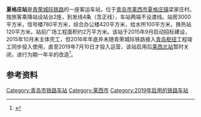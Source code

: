 {{Infobox China railway station 
|车站名称 = 夏格庄站
|eng_name = Xiagezhuang Railway Station
|image = Xiagezhuang Railway Station.jpg
|caption = 
|code = 
|commercial_code = XZK
|pinyin_code = XGZ
|车站位置 = {{CHN}}[[山东省|山东省]][[青岛市|青岛市]][[莱西市|莱西市]][[夏格庄镇|夏格庄镇]]
|坐标 = {{coord|36|39|3.89|N|120|26|28.63|E|display=inline,title}}
|归属 = 
|线路 = [[青荣城际铁路|青荣城际铁路]]
|opened = 2019年7月10日
|车站等级 = [[三等站_(中铁)|三等站]]
|月台数目 = 
|站台面 = 
|股道数目 = 4 
|网站 = 
}}
'''夏格庄站'''是[[青荣城际铁路|青荣城际铁路]]的一座客运车站，位于[[青岛市|青岛市]][[莱西市|莱西市]][[夏格庄镇|夏格庄镇]]梁家庄村。按旅客乘降站设站台2座，到发线4条（含正线），车站两端不设渡线。站房3000平方米，信号楼780平方米，综合办公楼420平方米，给水所100平方米，换热站120平方米。站前广场工程面积约2万平方米。该站于2015年9月启动招标建设，2015年10月末主体完工，但2016年年底并未随青荣城际铁路接入[[青岛铁路枢纽|青岛枢纽]]工程竣工同步投入使用，直至2019年7月10日才投入运营，该站启用后[[莱西北站|莱西北站]]暂时关闭，进行为期一年半的改造<ref>{{cite news|url=http://news.bandao.cn/a/258348.html|title=注意!莱西北站明起停运扩建 青荣城际铁路夏格庄站将同步开通运营|publisher=半岛都市报|date=2019-07-09|accessdate=2019-07-10|archive-date=2019-07-09|archive-url=https://web.archive.org/web/20190709173300/http://news.bandao.cn/a/258348.html|dead-url=no}}</ref>。

==参考资料==
{{reflist}}

{{青荣城际铁路}}

[[Category:青岛市铁路车站|Category:青岛市铁路车站]]
[[Category:莱西市|Category:莱西市]]
[[Category:2019年启用的铁路车站|Category:2019年启用的铁路车站]]